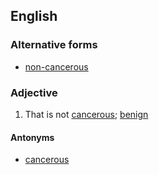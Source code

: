 ==English==

===Alternative forms===
* [[non-cancerous]]

===Adjective===
{{en-adj|-}}

# {{context|of a tumour}} That is not [[cancerous]]; [[benign]]

====Antonyms====
* [[cancerous]]
